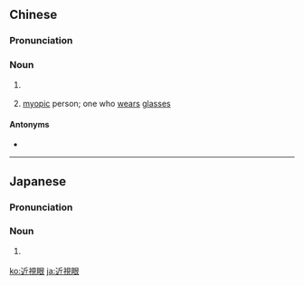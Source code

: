 {{also|近视眼}}
==Chinese==
{{zh-forms|s=近视眼|type=21}}

===Pronunciation===
{{zh-pron
|m=jìnshìyǎn,er=y,tl2=y,ertl2=y
|c=gan6 si6 ngaan5
|cat=n
}}

===Noun===
{{zh-noun}}

# {{lb|zh|colloquial}} {{zh-synonym|近視|[[myopia]]}}
# {{lb|zh|colloquial}} [[myopic]] person; one who [[wear]]s [[glasses]]

====Antonyms====
* {{zh-l|遠視眼}}

----

==Japanese==
{{ja-kanjitab|きん|し|がん|yomi=o}}

===Pronunciation===
{{ja-pron|きんしがん|y=ko|acc=h}}

===Noun===
{{ja-noun|きんしがん}}

# {{lb|ja|pathology}} {{synonym of|近視|lang=ja}}

{{topics|ja|Eye}}

[[ko:近視眼]]
[[ja:近視眼]]